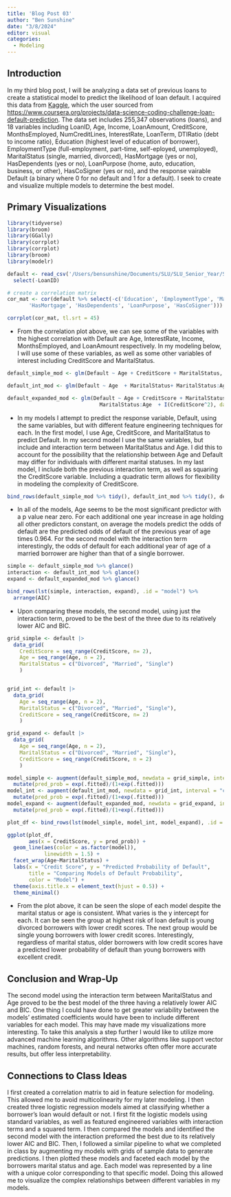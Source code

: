 ```yaml
---
title: 'Blog Post 03'
author: "Ben Sunshine"
date: "3/8/2024"
editor: visual
categories:
  - Modeling
---
```


## Introduction

In my third blog post, I will be analyzing a data set of previous loans to create a statistical model to predict the likelihood of loan default. I acquired this data from [Kaggle](https://www.kaggle.com/datasets/nikhil1e9/loan-default/data), which the user sourced from <https://www.coursera.org/projects/data-science-coding-challenge-loan-default-prediction>. The data set includes 255,347 observations (loans), and 18 variables including LoanID, Age, Income, LoanAmount, CreditScore, MonthsEmployed, NumCreditLines, InterestRate, LoanTerm, DTIRatio (debt to income ratio), Education (highest level of education of borrower), EmploymentType (full-employment, part-time, self-eployed, unemployed), MaritalStatus (single, married, divorced), HasMortgage (yes or no), HasDependents (yes or no), LoanPurpose (home, auto, education, business, or other), HasCoSigner (yes or no), and the response vairable Default (a binary where 0 for no default and 1 for a default). I seek to create and visualize multiple models to determine the best model.

## Primary Visualizations

```r
library(tidyverse)
library(broom)
library(GGally)
library(corrplot)
library(corrplot)
library(broom)
library(modelr)

default <- read_csv('/Users/bensunshine/Documents/SLU/SLU_Senior_Year/SP24/data_334/ds334blog/data/Loan_default.csv') %>%
  select(-LoanID)
```

```r
# create a correlation matrix
cor_mat <- cor(default %>% select(-c('Education', 'EmploymentType', 'MaritalStatus',
       'HasMortgage', 'HasDependents', 'LoanPurpose', 'HasCoSigner')))

corrplot(cor_mat, tl.srt = 45)
```

-   From the correlation plot above, we can see some of the variables with the highest correlation with Default are Age, InterestRate, Income, MonthsEmployed, and LoanAmount respectively. In my modeling below, I will use some of these variables, as well as some other variables of interest including CreditScore and MaritalStatus.

```r
default_simple_mod <- glm(Default ~ Age + CreditScore + MaritalStatus, data = default, family = binomial)

default_int_mod <- glm(Default ~ Age  + MaritalStatus+ MaritalStatus:Age + CreditScore, data = default, family = binomial)

default_expanded_mod <- glm(Default ~ Age + CreditScore + MaritalStatus + 
                              MaritalStatus:Age  + I(CreditScore^2), data = default, family = binomial)

```

-   In my models I attempt to predict the response variable, Default, using the same variables, but with different feature engineering techniques for each. In the first model, I use Age, CreditScore, and MaritalStatus to predict Default. In my second model I use the same variables, but include and interaction term between MaritalStatus and Age. I did this to account for the possibility that the relationship between Age and Default may differ for individuals with different marital statuses. In my last model, I include both the previous interaction term, as well as squaring the CreditScore variable. Including a quadratic term allows for flexibility in modeling the complexity of CreditScore.

```r
bind_rows(default_simple_mod %>% tidy(), default_int_mod %>% tidy(), default_expanded_mod %>% tidy(),  .id = "model")
```

-   In all of the models, Age seems to be the most significant predictor with a p value near zero. For each additional one year increase in age holding all other predictors constant, on average the models predict the odds of default are the predicted odds of default of the previous year of age times 0.964. For the second model with the interaction term interestingly, the odds of default for each additional year of age of a married borrower are higher than that of a single borrower.

```r
simple <- default_simple_mod %>% glance()
interaction <- default_int_mod %>% glance()
expand <- default_expanded_mod %>% glance()

bind_rows(lst(simple, interaction, expand), .id = "model") %>%
  arrange(AIC) 
```

-   Upon comparing these models, the second model, using just the interaction term, proved to be the best of the three due to its relatively lower AIC and BIC.

```r

grid_simple <- default |>
  data_grid(
    CreditScore = seq_range(CreditScore, n= 2),
    Age = seq_range(Age, n = 2),
    MaritalStatus = c("Divorced", "Married", "Single")
    ) 


grid_int <- default |>
  data_grid(
    Age = seq_range(Age, n = 2),
    MaritalStatus = c("Divorced", "Married", "Single"),
    CreditScore = seq_range(CreditScore, n= 2)
    ) 

grid_expand <- default |>
  data_grid(
    Age = seq_range(Age, n = 2),
    MaritalStatus = c("Divorced", "Married", "Single"),
    CreditScore = seq_range(CreditScore, n = 2)
    ) 

```

```r
model_simple <- augment(default_simple_mod, newdata = grid_simple, interval = "confidence") %>%
  mutate(pred_prob = exp(.fitted)/(1+exp(.fitted)))
model_int <- augment(default_int_mod, newdata = grid_int, interval = "confidence") %>%
  mutate(pred_prob = exp(.fitted)/(1+exp(.fitted)))
model_expand <- augment(default_expanded_mod, newdata = grid_expand, interval = "confidence") %>%
  mutate(pred_prob = exp(.fitted)/(1+exp(.fitted)))

plot_df <- bind_rows(lst(model_simple, model_int, model_expand), .id = "model")

```

```r
ggplot(plot_df, 
       aes(x = CreditScore, y = pred_prob)) +
  geom_line(aes(color = as.factor(model)), 
            linewidth = 1.5) +
  facet_wrap(Age~MaritalStatus) + 
  labs(x = "Credit Score", y = "Predicted Probability of Default",
       title = "Comparing Models of Default Probability",
       color = "Model") +
  theme(axis.title.x = element_text(hjust = 0.5)) +
  theme_minimal()
```

-   From the plot above, it can be seen the slope of each model despite the marital status or age is consistent. What varies is the y intercept for each. It can be seen the group at highest risk of loan default is young divorced borrowers with lower credit scores. The next group would be single young borrowers with lower credit scores. Interestingly, regardless of marital status, older borrowers with low credit scores have a predicted lower probability of default than young borrowers with excellent credit.

## Conclusion and Wrap-Up

The second model using the interaction term between MaritalStatus and Age proved to be the best model of the three having a relatively lower AIC and BIC. One thing I could have done to get greater variability between the models' estimated coefficients would have been to include different variables for each model. This may have made my visualizations more interesting. To take this analysis a step further I would like to utilize more advanced machine learning algorithms. Other algorithms like support vector machines, random forests, and neural networks often offer more accurate results, but offer less interpretability.

## Connections to Class Ideas

I first created a correlation matrix to aid in feature selection for modeling. This allowed me to avoid multicolinearity for my later modeling. I then created three logistic regression models aimed at classifying whether a borrower's loan would default or not. I first fit the logistic models using standard variables, as well as featured engineered variables with interaction terms and a squared term. I then compared the models and identified the second model with the interaction preformed the best due to its relatively lower AIC and BIC. Then, I followed a similar pipeline to what we completed in class by augmenting my models with grids of sample data to generate predictions. I then plotted these models and faceted each model by the borrowers marital status and age. Each model was represented by a line with a unique color corresponding to that specific model. Doing this allowed me to visualize the complex relationships between different variables in my models.
